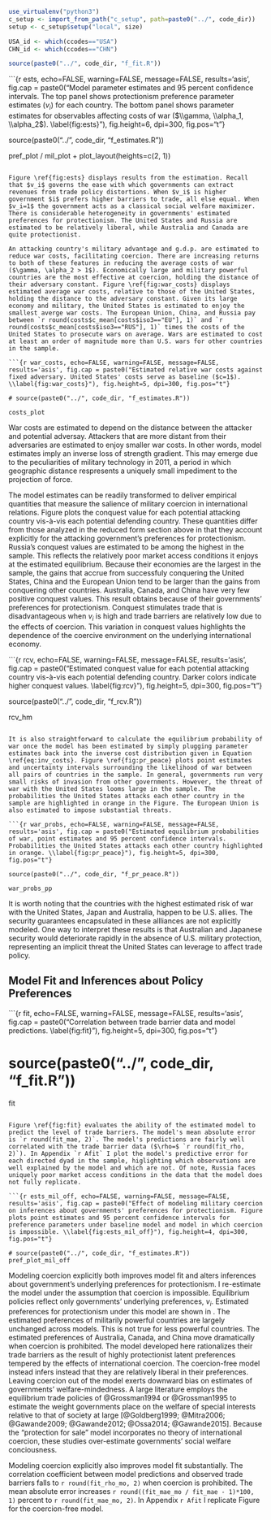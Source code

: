 ```r


use_virtualenv("python3")
c_setup <- import_from_path("c_setup", path=paste0("../", code_dir))
setup <- c_setup$setup("local", size)

USA_id <- which(ccodes=="USA")
CHN_id <- which(ccodes=="CHN")

source(paste0("../", code_dir, "f_fit.R"))

```

```{r ests, echo=FALSE, warning=FALSE, message=FALSE, results='asis', fig.cap = paste0("Model parameter estimates and 95 percent confidence intervals. The top panel shows protectionism preference parameter estimates ($v_i$) for each country. The bottom panel shows parameter estimates for observables affecting costs of war ($\\gamma, \\alpha_1, \\alpha_2$). \\label{fig:ests}"), fig.height=6, dpi=300, fig.pos="t"}

source(paste0("../", code_dir, "f_estimates.R"))

pref_plot / mil_plot + plot_layout(heights=c(2, 1))

```

Figure \ref{fig:ests} displays results from the estimation. Recall that $v_i$ governs the ease with which governments can extract revenues from trade policy distortions. When $v_i$ is higher government $i$ prefers higher barriers to trade, all else equal. When $v_i=1$ the government acts as a classical social welfare maximizer. There is considerable heterogeneity in governments' estimated preferences for protectionism. The United States and Russia are estimated to be relatively liberal, while Australia and Canada are quite protectionist. 

An attacking country's military advantage and g.d.p. are estimated to reduce war costs, facilitating coercion. There are increasing returns to both of these features in reducing the average costs of war ($\gamma, \alpha_2 > 1$). Economically large and military powerful countries are the most effective at coercion, holding the distance of their adversary constant. Figure \ref{fig:war_costs} displays estimated average war costs, relative to those of the United States, holding the distance to the adversary constant. Given its large economy and military, the United States is estimated to enjoy the smallest averge war costs. The European Union, China, and Russia pay between `r round(costs$c_mean[costs$iso3=="EU"], 1)` and `r round(costs$c_mean[costs$iso3=="RUS"], 1)` times the costs of the United States to prosecute wars on average. Wars are estimated to cost at least an order of magnitude more than U.S. wars for other countries in the sample.

```{r war_costs, echo=FALSE, warning=FALSE, message=FALSE, results='asis', fig.cap = paste0("Estimated relative war costs against fixed adversary. United States' costs serve as baseline ($c=1$). \\label{fig:war_costs}"), fig.height=5, dpi=300, fig.pos="t"}

# source(paste0("../", code_dir, "f_estimates.R"))

costs_plot

```

War costs are estimated to depend on the distance between the attacker and potential adversay. Attackers that are more distant from their adversaries are estimated to enjoy smaller war costs. In other words, model estimates imply an inverse loss of strength gradient. This may emerge due to the peculiarities of military technology in 2011, a period in which geographic distance respresents a uniquely small impediment to the projection of force.

The model estimates can be readily transformed to deliver empirical quantities that measure the salience of military coercion in international relations. Figure \ref{fig:rcv} plots the conquest value for each potential attacking country vis-à-vis each potential defending country. These quantities differ from those analyzed in the reduced form section above in that they account explicitly for the attacking government's preferences for protectionism. Russia's conquest values are estimated to be among the highest in the sample. This reflects the relatively poor market access conditions it enjoys at the estimated equilibrium. Because their economies are the largest in the sample, the gains that accrue from successfuly conquering the United States, China and the European Union tend to be larger than the gains from conquering other countries. Australia, Canada, and China have very few positive conquest values. This result obtains because of their governments' preferences for protectionism. Conquest stimulates trade that is disadvantageous when $v_i$ is high and trade barriers are relatively low due to the effects of coercion. This variation in conquest values highlights the dependence of the coercive environment on the underlying international economy.

```{r rcv, echo=FALSE, warning=FALSE, message=FALSE, results='asis', fig.cap = paste0("Estimated conquest value for each potential attacking country vis-à-vis each potential defending country. Darker colors indicate higher conquest values. \\label{fig:rcv}"), fig.height=5, dpi=300, fig.pos="t"}

source(paste0("../", code_dir, "f_rcv.R"))

rcv_hm

```

It is also straightforward to calculate the equilibrium probability of war once the model has been estimated by simply plugging parameter estimates back into the inverse cost distribution given in Equation \ref{eq:inv_costs}. Figure \ref{fig:pr_peace} plots point estimates and uncertainty intervals surrounding the likelihood of war between all pairs of countries in the sample. In general, governments run very small risks of invasion from other governments. However, the threat of war with the United States looms large in the sample. The probabilities the United States attacks each other country in the sample are highlighted in orange in the Figure. The European Union is also estimated to impose substantial threats.

```{r war_probs, echo=FALSE, warning=FALSE, message=FALSE, results='asis', fig.cap = paste0("Estimated equilibrium probabilities of war, point estimates and 95 percent confidence intervals. Probabilities the United States attacks each other country highlighted in orange. \\label{fig:pr_peace}"), fig.height=5, dpi=300, fig.pos="t"}

source(paste0("../", code_dir, "f_pr_peace.R"))

war_probs_pp

```

It is worth noting that the countries with the highest estimated risk of war with the United States, Japan and Australia, happen to be U.S. allies. The security guarantees encapsulated in these allliances are not explicitly modeled. One way to interpret these results is that Australian and Japanese security would deteriorate rapidly in the absence of U.S. military protection, representing an implicit threat the United States can leverage to affect trade policy.

## Model Fit and Inferences about Policy Preferences

```{r fit, echo=FALSE, warning=FALSE, message=FALSE, results='asis', fig.cap = paste0("Correlation between trade barrier data and model predictions. \\label{fig:fit}"), fig.height=5, dpi=300, fig.pos="t"}

# source(paste0("../", code_dir, "f_fit.R"))

fit

```

Figure \ref{fig:fit} evaluates the ability of the estimated model to predict the level of trade barriers. The model's mean absolute error is `r round(fit_mae, 2)`. The model's predictions are fairly well correlated with the trade barrier data ($\rho=$ `r round(fit_rho, 2)`). In Appendix `r Afit` I plot the model's predictive error for each directed dyad in the sample, higlighting which observations are well explained by the model and which are not. Of note, Russia faces uniquely poor market access conditions in the data that the model does not fully replicate.

```{r ests_mil_off, echo=FALSE, warning=FALSE, message=FALSE, results='asis', fig.cap = paste0("Effect of modeling military coercion on inferences about governments' preferences for protectionism. Figure plots point estimates and 95 percent confidence intervals for preference parameters under baseline model and model in which coercion is impossible. \\label{fig:ests_mil_off}"), fig.height=4, dpi=300, fig.pos="t"}

# source(paste0("../", code_dir, "f_estimates.R"))
pref_plot_mil_off

```

Modeling coercion explicitly both improves model fit and alters inferences about government's underlying preferences for protectionism. I re-estimate the model under the assumption that coercion is impossible. Equilibrium policies reflect only governments' underlying preferences, $v_i$. Estimated preferences for protectionism under this model are shown in \ref{fig:ests_mil_off}. The estimated preferences of militarily powerful countries are largely unchanged across models. This is not true for less powerful countries. The estimated preferences of Australia, Canada, and China move dramatically when coercion is prohibited. The model developed here rationalizes their trade barriers as the result of highly protectionist latent preferences tempered by the effects of international coercion. The coercion-free model instead infers instead that they are relatively liberal in their preferences. Leaving coercion out of the model exerts downward bias on estimates of governments' welfare-mindedness. A large literature employs the equilibrium trade policies of @Grossman1994 or @Grossman1995 to estimate the weight governments place on the welfare of special interests relative to that of society at large [@Goldberg1999; @Mitra2006; @Gawande2009; @Gawande2012; @Ossa2014; @Gawande2015]. Because the "protection for sale" model incorporates no theory of international coercion, these studies over-estimate governments' social welfare conciousness. 

Modeling coercion explicitly also improves model fit substantially. The correlation coefficient between model predictions and observed trade barriers falls to `r round(fit_rho_mo, 2)` when coercion is prohibited. The mean absolute error increases `r round((fit_mae_mo / fit_mae - 1)*100, 1)` percent to `r round(fit_mae_mo, 2)`. In Appendix `r Afit` I replicate Figure \ref{fig:fit} for the coercion-free model. 

